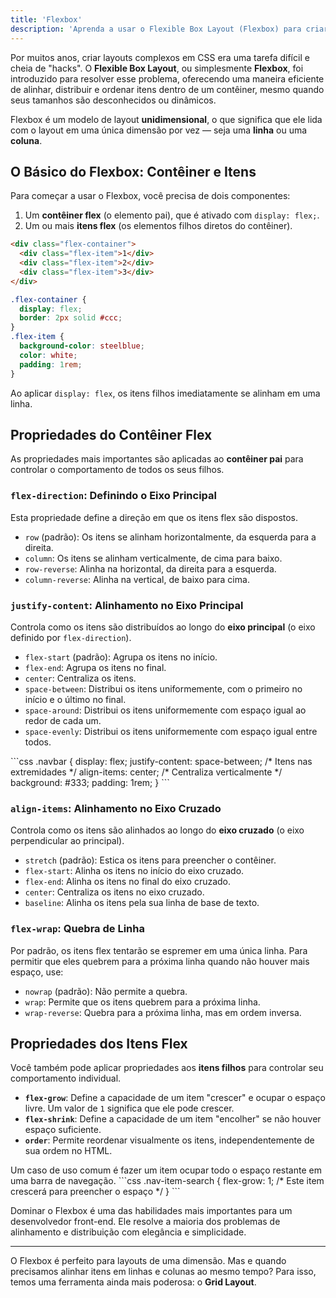 ```yaml
---
title: 'Flexbox'
description: 'Aprenda a usar o Flexible Box Layout (Flexbox) para criar layouts unidimensionais, alinhar e distribuir itens de forma fácil.'
---
```



Por muitos anos, criar layouts complexos em CSS era uma tarefa difícil e cheia de "hacks". O **Flexible Box Layout**, ou simplesmente **Flexbox**, foi introduzido para resolver esse problema, oferecendo uma maneira eficiente de alinhar, distribuir e ordenar itens dentro de um contêiner, mesmo quando seus tamanhos são desconhecidos ou dinâmicos.

Flexbox é um modelo de layout **unidimensional**, o que significa que ele lida com o layout em uma única dimensão por vez — seja uma **linha** ou uma **coluna**.

## O Básico do Flexbox: Contêiner e Itens

Para começar a usar o Flexbox, você precisa de dois componentes:

1.  Um **contêiner flex** (o elemento pai), que é ativado com `display: flex;`.
2.  Um ou mais **itens flex** (os elementos filhos diretos do contêiner).

```html
<div class="flex-container">
  <div class="flex-item">1</div>
  <div class="flex-item">2</div>
  <div class="flex-item">3</div>
</div>
```
```css
.flex-container {
  display: flex;
  border: 2px solid #ccc;
}
.flex-item {
  background-color: steelblue;
  color: white;
  padding: 1rem;
}
```

Ao aplicar `display: flex`, os itens filhos imediatamente se alinham em uma linha.

## Propriedades do Contêiner Flex

As propriedades mais importantes são aplicadas ao **contêiner pai** para controlar o comportamento de todos os seus filhos.

### `flex-direction`: Definindo o Eixo Principal

Esta propriedade define a direção em que os itens flex são dispostos.
-   `row` (padrão): Os itens se alinham horizontalmente, da esquerda para a direita.
-   `column`: Os itens se alinham verticalmente, de cima para baixo.
-   `row-reverse`: Alinha na horizontal, da direita para a esquerda.
-   `column-reverse`: Alinha na vertical, de baixo para cima.

### `justify-content`: Alinhamento no Eixo Principal

Controla como os itens são distribuídos ao longo do **eixo principal** (o eixo definido por `flex-direction`).

-   `flex-start` (padrão): Agrupa os itens no início.
-   `flex-end`: Agrupa os itens no final.
-   `center`: Centraliza os itens.
-   `space-between`: Distribui os itens uniformemente, com o primeiro no início e o último no final.
-   `space-around`: Distribui os itens uniformemente com espaço igual ao redor de cada um.
-   `space-evenly`: Distribui os itens uniformemente com espaço igual entre todos.

<Card title="Exemplo: Barra de Navegação">
```css
.navbar {
  display: flex;
  justify-content: space-between; /* Itens nas extremidades */
  align-items: center; /* Centraliza verticalmente */
  background: #333;
  padding: 1rem;
}
```
</Card>

### `align-items`: Alinhamento no Eixo Cruzado

Controla como os itens são alinhados ao longo do **eixo cruzado** (o eixo perpendicular ao principal).

-   `stretch` (padrão): Estica os itens para preencher o contêiner.
-   `flex-start`: Alinha os itens no início do eixo cruzado.
-   `flex-end`: Alinha os itens no final do eixo cruzado.
-   `center`: Centraliza os itens no eixo cruzado.
-   `baseline`: Alinha os itens pela sua linha de base de texto.

### `flex-wrap`: Quebra de Linha

Por padrão, os itens flex tentarão se espremer em uma única linha. Para permitir que eles quebrem para a próxima linha quando não houver mais espaço, use:
-   `nowrap` (padrão): Não permite a quebra.
-   `wrap`: Permite que os itens quebrem para a próxima linha.
-   `wrap-reverse`: Quebra para a próxima linha, mas em ordem inversa.

## Propriedades dos Itens Flex

Você também pode aplicar propriedades aos **itens filhos** para controlar seu comportamento individual.

-   **`flex-grow`**: Define a capacidade de um item "crescer" e ocupar o espaço livre. Um valor de `1` significa que ele pode crescer.
-   **`flex-shrink`**: Define a capacidade de um item "encolher" se não houver espaço suficiente.
-   **`order`**: Permite reordenar visualmente os itens, independentemente de sua ordem no HTML.

<Aside type="tip">
Um caso de uso comum é fazer um item ocupar todo o espaço restante em uma barra de navegação.
```css
.nav-item-search {
  flex-grow: 1; /* Este item crescerá para preencher o espaço */
}
```
</Aside>

Dominar o Flexbox é uma das habilidades mais importantes para um desenvolvedor front-end. Ele resolve a maioria dos problemas de alinhamento e distribuição com elegância e simplicidade.

---

O Flexbox é perfeito para layouts de uma dimensão. Mas e quando precisamos alinhar itens em linhas e colunas ao mesmo tempo? Para isso, temos uma ferramenta ainda mais poderosa: o **Grid Layout**.